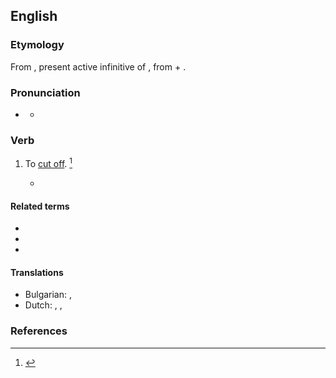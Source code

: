 ==English==

===Etymology===
From {{der|en|la|abscindere}}, present active infinitive of {{m|la|abscindō||cut off}}, from {{m|la|ab||from, away from}} + {{m|la|scindō||cut, rend}}.

===Pronunciation===
* {{a|US}} {{IPA|en|/əbˈsɪnd/|/æbˈsɪnd/}}
** {{audio|en|LL-Q1860 (eng)-Vealhurl-abscind.wav|Audio (UK)}}

===Verb===
{{en-verb}}

# {{lb|en|transitive|archaic}} To [[cut off]]. {{defdate|First attested in the early 17<sup>th</sup> century.}}<ref name=SOED>{{R:SOED5|page=8}}</ref>
#* {{quote-book|en|passage=Two syllables... '''abscinded''' from the rest.|author=Johnson}}

====Related terms====
* {{l|en|rescind}}
* {{l|en|abscission}}
* {{l|en|abscissa}}

====Translations====
{{trans-top|to cut off}}
* Bulgarian: {{t+|bg|отрязвам}}, {{t+|bg|отсичам}}
* Dutch: {{t+|nl|afsnijden}}, {{t+|nl|doorsnijden}}, {{t+|nl|couperen}}
{{trans-mid}}
{{trans-bottom}}

===References===
<references/>